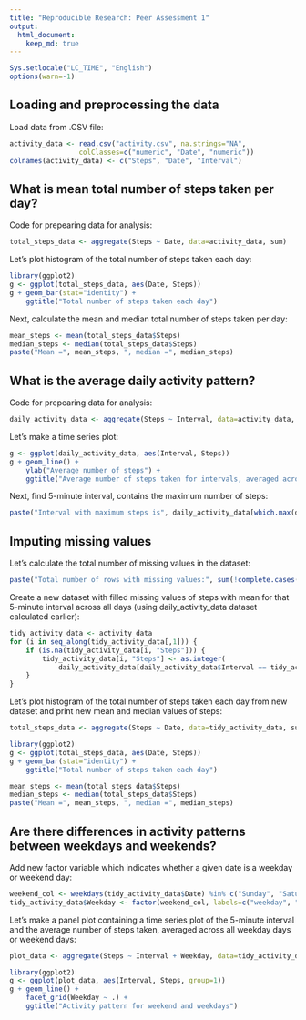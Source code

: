 ```yaml
---
title: "Reproducible Research: Peer Assessment 1"
output: 
  html_document:
    keep_md: true
---
```


```r
Sys.setlocale("LC_TIME", "English")
options(warn=-1)
```

## Loading and preprocessing the data

Load data from .CSV file:

```r
activity_data <- read.csv("activity.csv", na.strings="NA", 
                 colClasses=c("numeric", "Date", "numeric"))
colnames(activity_data) <- c("Steps", "Date", "Interval")
```

## What is mean total number of steps taken per day?

Code for prepearing data for analysis:

```r
total_steps_data <- aggregate(Steps ~ Date, data=activity_data, sum)
```

Let's plot histogram of the total number of steps taken each day:

```r
library(ggplot2)
g <- ggplot(total_steps_data, aes(Date, Steps))
g + geom_bar(stat="identity") +
    ggtitle("Total number of steps taken each day")
```

Next, calculate the mean and median total number of steps taken per day:

```r
mean_steps <- mean(total_steps_data$Steps)
median_steps <- median(total_steps_data$Steps)
paste("Mean =", mean_steps, ", median =", median_steps)
```

## What is the average daily activity pattern?

Code for prepearing data for analysis:

```r
daily_activity_data <- aggregate(Steps ~ Interval, data=activity_data, mean)
```

Let's make a time series plot:

```r
g <- ggplot(daily_activity_data, aes(Interval, Steps))
g + geom_line() +
    ylab("Average number of steps") +
    ggtitle("Average number of steps taken for intervals, averaged across all days")
```

Next, find 5-minute interval, contains the maximum number of steps:

```r
paste("Interval with maximum steps is", daily_activity_data[which.max(daily_activity_data$Steps), "Interval"])
```

## Imputing missing values

Let's calculate the total number of missing values in the dataset:

```r
paste("Total number of rows with missing values:", sum(!complete.cases(activity_data)))
```

Create a new dataset with filled missing values of steps with mean for that 5-minute interval across all days (using daily_activity_data dataset calculated earlier):

```r
tidy_activity_data <- activity_data
for (i in seq_along(tidy_activity_data[,1])) {
    if (is.na(tidy_activity_data[i, "Steps"])) {
        tidy_activity_data[i, "Steps"] <- as.integer(
            daily_activity_data[daily_activity_data$Interval == tidy_activity_data[i, "Interval"], "Steps"])
    }
}
```

Let's plot histogram of the total number of steps taken each day from new dataset and print new mean and median values of steps:

```r
total_steps_data <- aggregate(Steps ~ Date, data=tidy_activity_data, sum)

library(ggplot2)
g <- ggplot(total_steps_data, aes(Date, Steps))
g + geom_bar(stat="identity") +
    ggtitle("Total number of steps taken each day")

mean_steps <- mean(total_steps_data$Steps)
median_steps <- median(total_steps_data$Steps)
paste("Mean =", mean_steps, ", median =", median_steps)
```

## Are there differences in activity patterns between weekdays and weekends?

Add new factor variable which indicates whether a given date is a weekday or weekend day:

```r
weekend_col <- weekdays(tidy_activity_data$Date) %in% c("Sunday", "Saturday")
tidy_activity_data$Weekday <- factor(weekend_col, labels=c("weekday", "weekend"))
```

Let's make a panel plot containing a time series plot of the 5-minute interval and the average number of steps taken, averaged across all weekday days or weekend days:

```r
plot_data <- aggregate(Steps ~ Interval + Weekday, data=tidy_activity_data, sum)

library(ggplot2)
g <- ggplot(plot_data, aes(Interval, Steps, group=1))
g + geom_line() +
    facet_grid(Weekday ~ .) +
    ggtitle("Activity pattern for weekend and weekdays")
```
